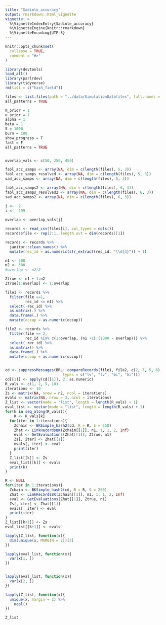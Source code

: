 ```yaml
---
title: "Sadinle_accuracy"
output: rmarkdown::html_vignette
vignette: >
  %\VignetteIndexEntry{Sadinle_accuracy}
  %\VignetteEngine{knitr::rmarkdown}
  %\VignetteEncoding{UTF-8}
---
```


```r
knitr::opts_chunk$set(
  collapse = TRUE,
  comment = "#>"
)
```

```r
library(devtools)
load_all()
library(parlrdev)
library(tidyverse)
rm(list = c("hash_field"))
```


```r
files <- list.files(path = "../data/SimulationDatafiles", full.names = T)
all_patterns = TRUE

m_prior = 1
u_prior = 1
alpha = 1
beta = 1
S = 1000
burn = 100
show_progress = T
fast = F
all_patterns = TRUE


overlap_vals <- c(50, 250, 450)

fabl_acc_samps <- array(NA, dim = c(length(files), 5, 3))
fabl_acc_samps_resolved <- array(NA, dim = c(length(files), 5, 3))
sad_acc_samps <- array(NA, dim = c(length(files), 5, 3))

fabl_acc_samps2 <- array(NA, dim = c(length(files), 6, 3))
fabl_acc_samps_resolved2 <- array(NA, dim = c(length(files), 6, 3))
sad_acc_samps2 <- array(NA, dim = c(length(files), 6, 3))

j <-  2
i <-  299
  
overlap <- overlap_vals[j]

records <- read_csv(files[i], col_types = cols())
records$file <- rep(2:1, length.out = dim(records)[1])

records <- records %>% 
  janitor::clean_names() %>% 
  mutate(rec_id = as.numeric(str_extract(rec_id, "\\d{3}")) + 1)

n1 <- 500
n2 <- 500
#overlap <- n2/2

Ztrue <- n1 + 1:n2
Ztrue[1:overlap] <- 1:overlap

file1 <- records %>% 
  filter(file ==1,
         rec_id <= n1) %>% 
  select(-rec_id) %>% 
  as.matrix(.) %>% 
  data.frame(.) %>% 
  mutate(occup = as.numeric(occup))

file2 <- records %>% 
  filter(file == 2,
         rec_id %in% c(1:overlap, (n1 +1):(1000 - overlap))) %>% 
  select(-rec_id) %>% 
  as.matrix() %>% 
  data.frame(.) %>% 
  mutate(occup = as.numeric(occup))


cd <- suppressMessages(BRL::compareRecords(file1, file2, c(2, 3, 5, 6), 
                          types = c("lv", "lv", "bi", "bi")))
cd[[1]] <- apply(cd[[1]], 2, as.numeric)
R_vals <- c(1, 2, 5, 10)
iterations <- 10
Zs <- matrix(NA, nrow = n2, ncol = iterations)
evals <- matrix(NA, nrow = 3, ncol = iterations)
Z_list <- vector(mode = "list", length = length(R_vals) + 1)
eval_list <- vector(mode = "list", length = length(R_vals) + 1)
for(k in seq_along(R_vals)){
    R <- R_vals[k]
  for(iter in 1:iterations){
    Zchain <- BKSimple_hash2(cd, R = R, S = 250)
    Zhat <- LinkRecordsBK(Zchain[[1]], n1, 1, 1, 2, Inf)
    eval <- GetEvaluations(Zhat[[1]], Ztrue, n1)
    Zs[, iter] <- Zhat[[1]]
    evals[, iter] <- eval
    print(iter)
  }
  Z_list[[k]] <- Zs
  eval_list[[k]] <- evals
  print(k)
}

R <- NULL
for(iter in 1:iterations){
  Zchain <- BKSimple_hash2(cd, R = R, S = 250)
  Zhat <- LinkRecordsBK(Zchain[[1]], n1, 1, 1, 2, Inf)
  eval <- GetEvaluations(Zhat[[1]], Ztrue, n1)
  Zs[, iter] <- Zhat[[1]]
  evals[, iter] <- eval
  print(iter)
}
Z_list[[k+1]] <- Zs
eval_list[[k+1]] <- evals

lapply(Z_list, function(x){
  dim(unique(x, MARGIN = 2))[2]
})

lapply(eval_list, function(x){
  var(x[1, ])
})


lapply(eval_list, function(x){
  var(x[2, ])
})

```

```r
lapply(Z_list, function(x){
  unique(x, margin = 1) %>% 
    ncol()
})

Z_list
```

